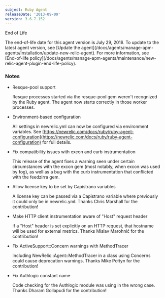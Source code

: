 ```yaml
---
subject: Ruby Agent
releaseDate: '2013-09-09'
version: 3.6.7.152
---
```


End of Life

<Callout variant="important">
  The end-of-life date for this agent version is July 29, 2019. To update to the latest agent version, see [Update the agent](/docs/agents/manage-apm-agents/installation/update-new-relic-agent). For more information, see [End-of-life policy](/docs/agents/manage-apm-agents/maintenance/new-relic-agent-plugin-end-life-policy).
</Callout>

### Notes

* Resque-pool support

  Resque processes started via the resque-pool gem weren't recognized by the Ruby agent. The agent now starts correctly in those worker processes.
* Environment-based configuration

  All settings in newrelic.yml can now be configured via environment variables. See [https://newrelic.com/docs/ruby/ruby-agent-configuration](https://newrelic.com/docs/ruby/ruby-agent-configuration) for full details.
* Fix compatibility issues with excon and curb instrumentation

  This release of the agent fixes a warning seen under certain circumstances with the excon gem (most notably, when excon was used by fog), as well as a bug with the curb instrumentation that conflicted with the feedzirra gem.
* Allow license key to be set by Capistrano variables

  A license key can be passed via a Capistrano variable where previously it could only be in newrelic.yml. Thanks Chris Marshall for the contribution!
* Make HTTP client instrumentation aware of "Host" request header

  If a "Host" header is set explicitly on an HTTP request, that hostname will be used for external metrics. Thanks Mislav Marohnić for the contribution!
* Fix ActiveSupport::Concern warnings with MethodTracer

  Including NewRelic::Agent::MethodTracer in a class using Concerns could cause deprecation warnings. Thanks Mike Połtyn for the contribution!
* Fix Authlogic constant name

  Code checking for the Authlogic module was using in the wrong case. Thanks Dharam Gollapudi for the contribution!
